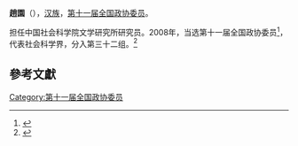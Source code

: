 '''趙園'''（{{bd|1945年||}}），[[汉族|汉族]]，[[第十一届全国政协委员|第十一届全国政协委员]]。

担任中国社会科学院文学研究所研究员。2008年，当选第十一届全国政协委员<ref>{{cite news|title=第十一届全国政协委员名单|url=http://www.indaa.com.cn/zt/2009qglh/zxzs/200903/t20090303_127573.html|accessdate=2013-04-09|newspaper=新华社北京1月25日电 中国人民政治协商会议第十一届全国委员会委员名单(共2237人，2008年1月25日政协第十届全国委员会常务委员会第二十次会议通过)|date=2008年1月25日|deadurl=yes|archiveurl=https://web.archive.org/web/20130928014403/http://www.indaa.com.cn/zt/2009qglh/zxzs/200903/t20090303_127573.html|archivedate=2013年9月28日}}</ref>，代表社会科学界，分入第三十二组。<ref>{{cite news|title=全国政协信息-赵园|url=http://www.cppcc.gov.cn/CMS/wylibary/showJcwyxtInfoWylibary.action?tabJcwyxt.guid=11W0011480&wytype=wjwy|accessdate=2013-04-11|newspaper=全国政协委员会}}</ref>

==參考文獻==
{{reflist}}
{{中国政治人物小作品}}

[[Category:第十一届全国政协委员|Category:第十一届全国政协委员]]